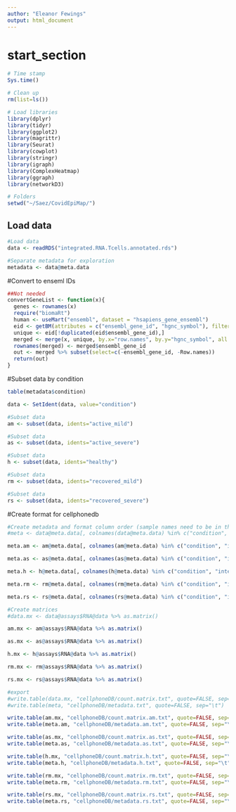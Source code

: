 ---
author: "Eleanor Fewings"
output: html_document
---

# start_section  
```{r start_section}

# Time stamp
Sys.time()

# Clean up
rm(list=ls())

# Load libraries
library(dplyr)
library(tidyr)
library(ggplot2)
library(magrittr)
library(Seurat)
library(cowplot)
library(stringr)
library(igraph)
library(ComplexHeatmap)
library(ggraph)
library(networkD3)

# Folders
setwd("~/Saez/CovidEpiMap/")

```

## Load data
```{r load}

#Load data
data <- readRDS("integrated.RNA.Tcells.annotated.rds")

#Separate metadata for exploration
metadata <- data@meta.data

```

#Convert to enseml IDs
```{r}
##Not needed
convertGeneList <- function(x){
  genes <- rownames(x)
  require("biomaRt")
  human <- useMart("ensembl", dataset = "hsapiens_gene_ensembl")
  eid <- getBM(attributes = c("ensembl_gene_id", "hgnc_symbol"), filters = "hgnc_symbol", values = genes,mart = human)
  unique <- eid[!duplicated(eid$ensembl_gene_id),]
  merged <- merge(x, unique, by.x="row.names", by.y="hgnc_symbol", all.y=TRUE)
  rownames(merged) <- merged$ensembl_gene_id
  out <- merged %>% subset(select=c(-ensembl_gene_id, -Row.names))
  return(out)
}

```


#Subset data by condition
```{r}

table(metadata$condition)

data <- SetIdent(data, value="condition")

#Subset data
am <- subset(data, idents="active_mild")

#Subset data
as <- subset(data, idents="active_severe")

#Subset data
h <- subset(data, idents="healthy")

#Subset data
rm <- subset(data, idents="recovered_mild")

#Subset data
rs <- subset(data, idents="recovered_severe")

```


#Create format for cellphonedb
```{r}

#Create metadata and format column order (sample names need to be in their own column or they throw an error)
#meta <- data@meta.data[, colnames(data@meta.data) %in% c("condition", "integrated_annotations")] %>% subset(select=c(integrated_annotations, condition)) %>% tibble::rownames_to_column("sample")

meta.am <- am@meta.data[, colnames(am@meta.data) %in% c("condition", "integrated_annotations")] %>% subset(select=c(integrated_annotations, condition)) %>% tibble::rownames_to_column("sample")

meta.as <- as@meta.data[, colnames(as@meta.data) %in% c("condition", "integrated_annotations")] %>% subset(select=c(integrated_annotations, condition)) %>% tibble::rownames_to_column("sample")

meta.h <- h@meta.data[, colnames(h@meta.data) %in% c("condition", "integrated_annotations")] %>% subset(select=c(integrated_annotations, condition)) %>% tibble::rownames_to_column("sample")

meta.rm <- rm@meta.data[, colnames(rm@meta.data) %in% c("condition", "integrated_annotations")] %>% subset(select=c(integrated_annotations, condition)) %>% tibble::rownames_to_column("sample")

meta.rs <- rs@meta.data[, colnames(rs@meta.data) %in% c("condition", "integrated_annotations")] %>% subset(select=c(integrated_annotations, condition)) %>% tibble::rownames_to_column("sample")

#Create matrices
#data.mx <- data@assays$RNA@data %>% as.matrix()

am.mx <- am@assays$RNA@data %>% as.matrix()

as.mx <- as@assays$RNA@data %>% as.matrix()

h.mx <- h@assays$RNA@data %>% as.matrix()

rm.mx <- rm@assays$RNA@data %>% as.matrix()

rs.mx <- rs@assays$RNA@data %>% as.matrix()

#export
#write.table(data.mx, "cellphoneDB/count.matrix.txt", quote=FALSE, sep="\t")
#write.table(meta, "cellphoneDB/metadata.txt", quote=FALSE, sep="\t")

write.table(am.mx, "cellphoneDB/count.matrix.am.txt", quote=FALSE, sep="\t")
write.table(meta.am, "cellphoneDB/metadata.am.txt", quote=FALSE, sep="\t")

write.table(as.mx, "cellphoneDB/count.matrix.as.txt", quote=FALSE, sep="\t")
write.table(meta.as, "cellphoneDB/metadata.as.txt", quote=FALSE, sep="\t")

write.table(h.mx, "cellphoneDB/count.matrix.h.txt", quote=FALSE, sep="\t")
write.table(meta.h, "cellphoneDB/metadata.h.txt", quote=FALSE, sep="\t")

write.table(rm.mx, "cellphoneDB/count.matrix.rm.txt", quote=FALSE, sep="\t")
write.table(meta.rm, "cellphoneDB/metadata.rm.txt", quote=FALSE, sep="\t")

write.table(rs.mx, "cellphoneDB/count.matrix.rs.txt", quote=FALSE, sep="\t")
write.table(meta.rs, "cellphoneDB/metadata.rs.txt", quote=FALSE, sep="\t")


```
